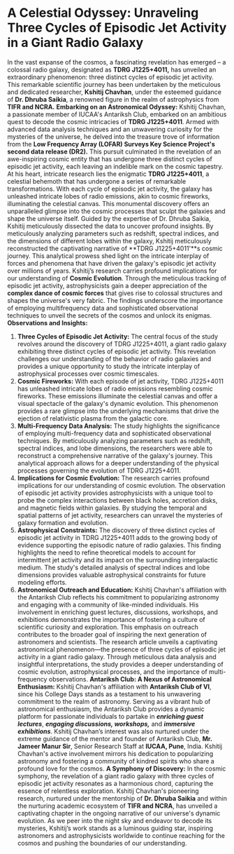 # A Celestial Odyssey: Unraveling Three Cycles of Episodic Jet Activity in a Giant Radio Galaxy
In the vast expanse of the cosmos, a fascinating revelation has emerged – a colossal radio galaxy, designated as **TDRG J1225+4011,** has unveiled an extraordinary phenomenon: three distinct cycles of episodic jet activity. This remarkable scientific journey has been undertaken by the meticulous and dedicated researcher, **Kshitij Chavhan**, under the esteemed guidance of **Dr. Dhruba Saikia**, a renowned figure in the realm of astrophysics from **TIFR and NCRA.**
**Embarking on an Astronomical Odyssey:**
Kshitij Chavhan, a passionate member of IUCAA's Antariksh Club, embarked on an ambitious quest to decode the cosmic intricacies of **TDRG J1225+4011**. Armed with advanced data analysis techniques and an unwavering curiosity for the mysteries of the universe, he delved into the treasure trove of information from the **Low Frequency Array (LOFAR) Surveys Key Science Project's second data release (DR2).** This pursuit culminated in the revelation of an awe-inspiring cosmic entity that has undergone three distinct cycles of episodic jet activity, each leaving an indelible mark on the cosmic tapestry.
At his heart, intricate research lies the enigmatic **TDRG J1225+4011**, a celestial behemoth that has undergone a series of remarkable transformations. With each cycle of episodic jet activity, the galaxy has unleashed intricate lobes of radio emissions, akin to cosmic fireworks, illuminating the celestial canvas. This monumental discovery offers an unparalleled glimpse into the cosmic processes that sculpt the galaxies and shape the universe itself.
Guided by the expertise of Dr. Dhruba Saikia, Kshitij meticulously dissected the data to uncover profound insights. By meticulously analyzing parameters such as redshift, spectral indices, and the dimensions of different lobes within the galaxy, Kshitij meticulously reconstructed the captivating narrative of **TDRG J1225+4011'**s cosmic journey. This analytical prowess shed light on the intricate interplay of forces and phenomena that have driven the galaxy's episodic jet activity over millions of years.
Kshitij’s research carries profound implications for our understanding of **Cosmic Evolution**. Through the meticulous tracking of episodic jet activity, astrophysicists gain a deeper appreciation of the **complex dance of cosmic forces** that gives rise to colossal structures and shapes the universe's very fabric. The findings underscore the importance of employing multifrequency data and sophisticated observational techniques to unveil the secrets of the cosmos and unlock its enigmas.
**Observations and Insights:**
1. **Three Cycles of Episodic Jet Activity:** The central focus of the study revolves around the discovery of TDRG J1225+4011, a giant radio galaxy exhibiting three distinct cycles of episodic jet activity. This revelation challenges our understanding of the behavior of radio galaxies and provides a unique opportunity to study the intricate interplay of astrophysical processes over cosmic timescales.
1. **Cosmic Fireworks:** With each episode of jet activity, TDRG J1225+4011 has unleashed intricate lobes of radio emissions resembling cosmic fireworks. These emissions illuminate the celestial canvas and offer a visual spectacle of the galaxy's dynamic evolution. This phenomenon provides a rare glimpse into the underlying mechanisms that drive the ejection of relativistic plasma from the galactic core.
1. **Multi-Frequency Data Analysis:** The study highlights the significance of employing multi-frequency data and sophisticated observational techniques. By meticulously analyzing parameters such as redshift, spectral indices, and lobe dimensions, the researchers were able to reconstruct a comprehensive narrative of the galaxy's journey. This analytical approach allows for a deeper understanding of the physical processes governing the evolution of TDRG J1225+4011.
1. **Implications for Cosmic Evolution:** The research carries profound implications for our understanding of cosmic evolution. The observation of episodic jet activity provides astrophysicists with a unique tool to probe the complex interactions between black holes, accretion disks, and magnetic fields within galaxies. By studying the temporal and spatial patterns of jet activity, researchers can unravel the mysteries of galaxy formation and evolution.
1. **Astrophysical Constraints:** The discovery of three distinct cycles of episodic jet activity in TDRG J1225+4011 adds to the growing body of evidence supporting the episodic nature of radio galaxies. This finding highlights the need to refine theoretical models to account for intermittent jet activity and its impact on the surrounding intergalactic medium. The study's detailed analysis of spectral indices and lobe dimensions provides valuable astrophysical constraints for future modeling efforts.
1. **Astronomical Outreach and Education:** Kshitij Chavhan's affiliation with the Antariksh Club reflects his commitment to popularizing astronomy and engaging with a community of like-minded individuals. His involvement in enriching guest lectures, discussions, workshops, and exhibitions demonstrates the importance of fostering a culture of scientific curiosity and exploration. This emphasis on outreach contributes to the broader goal of inspiring the next generation of astronomers and scientists.
The research article unveils a captivating astronomical phenomenon—the presence of three cycles of episodic jet activity in a giant radio galaxy. Through meticulous data analysis and insightful interpretations, the study provides a deeper understanding of cosmic evolution, astrophysical processes, and the importance of multi-frequency observations.
**Antariksh Club: A Nexus of Astronomical Enthusiasm:**
Kshitij Chavhan's affiliation with **Antariksh Club of VI**, since his College Days stands as a testament to his unwavering commitment to the realm of astronomy. Serving as a vibrant hub of astronomical enthusiasm, the Antariksh Club provides a dynamic platform for passionate individuals to partake in ***enriching guest lectures***, ***engaging discussions, workshops,*** and ***immersive exhibitions***. Kshitij Chavhan’s interest was also nurtured under the extreme guidance of the mentor and founder of Antariksh Club, **Mr. Jameer Manur Sir**, Senior Research Staff at **IUCAA, Pune**, India. Kshitij Chavhan's active involvement mirrors his dedication to popularizing astronomy and fostering a community of kindred spirits who share a profound love for the cosmos.
**A Symphony of Discovery:**
In the cosmic symphony, the revelation of a giant radio galaxy with three cycles of episodic jet activity resonates as a harmonious chord, capturing the essence of relentless exploration. Kshitij Chavhan's pioneering research, nurtured under the mentorship of **Dr. Dhruba Saikia** and within the nurturing academic ecosystem of **TIFR and NCRA**, has unveiled a captivating chapter in the ongoing narrative of our universe's dynamic evolution. As we peer into the night sky and endeavor to decode its mysteries, Kshitij’s work stands as a luminous guiding star, inspiring astronomers and astrophysicists worldwide to continue reaching for the cosmos and pushing the boundaries of our understanding.
